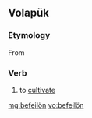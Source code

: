 ==Volapük==

===Etymology===
From {{compound|lang=vo|be-|feil|-ön|t1=causative prefix|t2=[[tilth]]|t3=infinitive marker}}

===Verb===
{{head|vo|verb}}

# to [[cultivate]]

[[mg:befeilön]]
[[vo:befeilön]]
